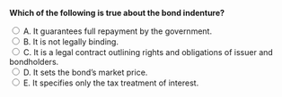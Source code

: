 ::: {.question-block}

<form onsubmit="event.preventDefault(); checkAnswer('module6_mcq_q37')" data-correct-answer="C">
<strong style="display: block;">Which of the following is true about the bond indenture?</strong>

<label><input type="radio" name="module6_mcq_q37" value="A"> A. It guarantees full repayment by the government.</label><br>
<label><input type="radio" name="module6_mcq_q37" value="B"> B. It is not legally binding.</label><br>
<label><input type="radio" name="module6_mcq_q37" value="C"> C. It is a legal contract outlining rights and obligations of issuer and bondholders.</label><br>
<label><input type="radio" name="module6_mcq_q37" value="D"> D. It sets the bond’s market price.</label><br>
<label><input type="radio" name="module6_mcq_q37" value="E"> E. It specifies only the tax treatment of interest.</label><br>
</form>

<div id="feedback-module6_mcq_q37" class="feedback" style="display:none;">
✅ Correct: C. The indenture defines the legal terms and covenants governing a bond issue.
</div>

:::
